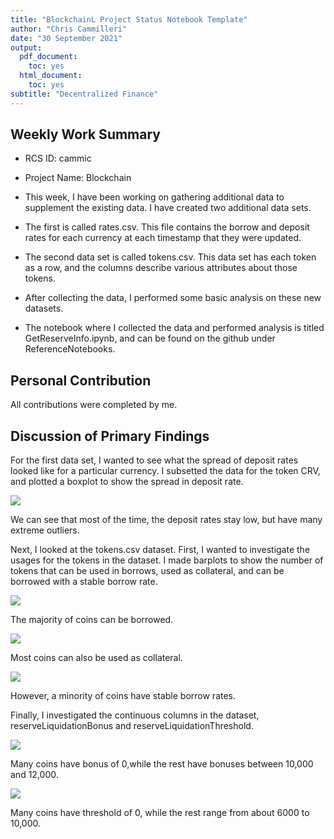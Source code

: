 ```yaml
---
title: "BlockchainL Project Status Notebook Template"
author: "Chris Cammilleri"
date: "30 September 2021"
output:
  pdf_document:
    toc: yes
  html_document:
    toc: yes
subtitle: "Decentralized Finance"
---
```



## Weekly Work Summary	

* RCS ID: cammic
* Project Name: Blockchain

* This week, I have been working on gathering additional data to supplement the existing data. I have created two additional data sets. 

* The first is called rates.csv. This file contains the borrow and deposit rates for each currency at each timestamp that they were updated. 

* The second data set is called tokens.csv. This data set has each token as a row, and the columns describe various attributes about those tokens. 

* After collecting the data, I performed some basic analysis on these new datasets. 

* The notebook where I collected the data and performed analysis is titled GetReserveInfo.ipynb, and can be found on the github under ReferenceNotebooks. 

## Personal Contribution	

All contributions were completed by me. 

## Discussion of Primary Findings 	

For the first data set, I wanted to see what the spread of deposit rates looked like for a particular currency. I subsetted the data for the token CRV, and plotted a boxplot to show the spread in deposit rate.

![](deposits.PNG)

We can see that most of the time, the deposit rates stay low, but have many extreme outliers. 

Next, I looked at the tokens.csv dataset. First, I wanted to investigate the usages for the tokens in the dataset. I made barplots to show the number of tokens that can be used in borrows, used as collateral, and can be borrowed with a stable borrow rate. 

![](borrows.PNG)

The majority of coins can be borrowed.

![](collaterals.PNG)

Most coins can also be used as collateral.

![](stables.PNG)

However, a minority of coins have stable borrow rates.

Finally, I investigated the continuous columns in the dataset, reserveLiquidationBonus and reserveLiquidationThreshold. 
	
![](bonus.PNG)

Many coins have bonus of 0,while the rest have bonuses between 10,000 and 12,000.

![](thresh.PNG)

Many coins have threshold of 0, while the rest range from about 6000 to 10,000.

